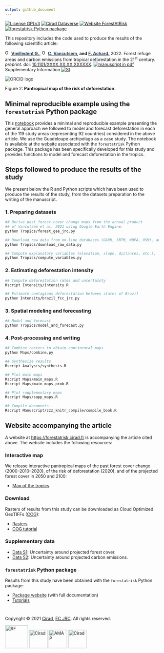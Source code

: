 ```yaml
---
output: github_document
---
```


[![License GPLv3](https://img.shields.io/badge/licence-GPLv3-8f10cb.svg)](https://www.gnu.org/licenses/gpl-3.0.html)
[![Cirad Dataverse](https://img.shields.io/badge/DOI-10.18167/DVN1/7N2BTU-green)](https://doi.org/10.18167/DVN1/7N2BTU)
[![Website ForestAtRisk](https://img.shields.io/badge/web-ForestAtRisk-blue)](https://forestatrisk.cirad.fr)
[![forestatrisk Python package](https://img.shields.io/badge/python-forestatrisk-306998?logo=python&logoColor=ffd43b&color=306998)](https://ecology.ghislainv.fr/forestatrisk)

This repository includes the code used to produce the results of the following scientific article:

<a href="https://orcid.org/0000-0002-1685-4997"><img alt="ORCID logo" src="Website/images/Logo_ORCID.png" width="16" height="16" /></a>
<a href="https://ecology.ghislainv.fr" style="color:#2C3E50;">**Vieilledent G.,**</a>
<a href="https://orcid.org/0000-0003-3851-8588"><img alt="ORCID logo" src="Website/images/Logo_ORCID.png" width="16" height="16" /></a>
<a href="https://www.researchgate.net/profile/Christelle_Vancutsem" style="color:#2C3E50;">**C. Vancutsem**</a>**, and**
<a href="https://www.researchgate.net/profile/Achard_Frederic" style="color:#2C3E50;">**F. Achard.**</a>
2022.
Forest refuge areas and carbon emissions from tropical deforestation in the 21^st^ century. _preprint_.
doi: [10.1101/XXXX.XX.XX.XXXXXX](https://doi.org/10.1101/XXXX.XX.XX.XXXXXX).
[![manuscript in pdf](Website/images/logo-pdf.png "manuscript in pdf")](Website/article/Vieilledent2022-preprint.pdf)
Supplementary Information [![SI](Website/images/logo-zip.png "supplementary information")](Website/article/Vieilledent2022-preprint-SI.pdf)

<img alt="ORCID logo" src="Manuscript/Article/figures/prob_zoom.png" />

Figure 2: **Pantropical map of the risk of deforestation.**

## Minimal reproducible example using the `forestatrisk` Python package

This [notebook](https://ecology.ghislainv.fr/forestatrisk/notebooks/far_tropics.html) provides a minimal and reproducible example presenting the general approach we followed to model and forecast deforestation in each of the 119 study areas (representing 92 countries) considered in the above article. We use the Guadeloupe archipelago as a case study. The notebook is available at the [website](https://ecology.ghislainv.fr/forestatrisk) associated with the `forestatrisk` Python package. This package has been specifically developed for this study and provides functions to model and forecast deforestation in the tropics.

## Steps followed to produce the results of the study

We present below the R and Python scripts which have been used to produce the results of the study, from the datasets preparation to the writing of the manuscript.

### 1. Preparing datasets

```bash
## Derive past forest cover change maps from the annual product 
## of Vancutsem et al. 2021 using Google Earth Engine.
python Tropics/forest_gee_jrc.py

## Download raw data from on-line databases (GADM, SRTM, WDPA, OSM), and Google Drive.
python Tropics/download_raw_data.py

## Compute explanatory variables (elevation, slope, distances, etc.).
python Tropics/compute_variables.py
```

### 2. Estimating deforestation intensity

```bash
## Compute deforestation rates and uncertainty
Rscript Intensity/intensity.R

## Estimate contagious deforestation between states of Brazil
python Intensity/brazil_fcc_jrc.py
```

### 3. Spatial modeling and forecasting

```bash
## Model and forecast
python Tropics/model_and_forecast.py
```

### 4. Post-processing and writing

```bash
## Combine rasters to obtain continental maps
python Maps/combine.py

## Synthesize results
Rscript Analysis/synthesis.R

## Plot main maps
Rscript Maps/main_maps.R
Rscript Maps/main_maps_prob.R

## Plot supplementary maps
Rscript Maps/supp_maps.R

## Compile documents
Rscript Manuscript/zzz_knitr_compile/compile_book.R
```

## Website accompanying the article

A website at <https://forestatrisk.cirad.fr> is accompanying the article cited above. The website includes the following resources:

### Interactive map

We release interactive pantropical maps of the past forest cover change (2000--2010--2020), of the risk of deforestation (2020), and of the projected forest cover in 2050 and 2100:

- [Map of the tropics](https://forestatrisk.cirad.fr/maps.html)

### Download

Rasters of results from this study can be downloaded as Cloud Optimized GeoTIFFs ([COG](https://www.cogeo.org/)):

- [Rasters](https://forestatrisk.cirad.fr/rasters.html)
- [COG tutorial](https://forestatrisk.cirad.fr/notebooks/cog.html)

### Supplementary data

- [Data S1](https://forestatrisk.cirad.fr/data-s.html): Uncertainty around projected forest cover.
- [Data S2](https://forestatrisk.cirad.fr/data-s.html): Uncertainty around projected carbon emissions.

### `forestatrisk` Python package

Results from this study have been obtained with the `forestatrisk` Python package:

- [Package website](https://ecology.ghislainv.fr/forestatrisk/) (with full documentation)
- [Tutorials](https://ecology.ghislainv.fr/forestatrisk/articles.html)

<span style="display: block; height: 15px;"></span>
<p>Copyright &copy; 2021 <a href="https://www.cirad.fr/en/">Cirad</a>, <a href="https://ec.europa.eu/jrc/en">EC JRC</a>. All rights reserved.</p>

<a href="https://www.cirad.fr/en/"><img alt="RF" src="Website/images/Logo_RF.jpg" height="75"></a>
<a href="https://www.cirad.fr/en/"><img alt="Cirad" src="Website/images/Logo_Cirad.jpg" height="60"></a>
<a href="https://amap.cirad.fr"><img alt="AMAP" src="Website/images/Logo_AMAP.jpg" height="60"></a>
<a href="https://ec.europa.eu/jrc/en"><img alt="Cirad" src="Website/images/Logo_JRC.png" height="60"></a>

<!-- End of file -->
